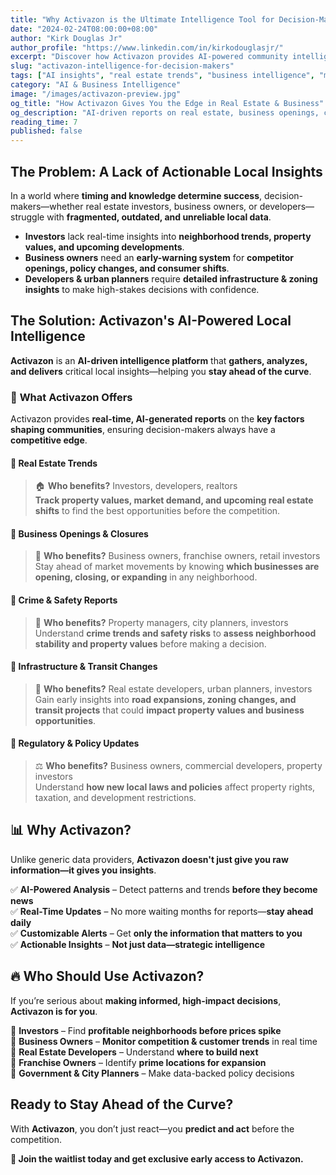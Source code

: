 ```yaml
---
title: "Why Activazon is the Ultimate Intelligence Tool for Decision-Makers"
date: "2024-02-24T08:00:00+08:00"
author: "Kirk Douglas Jr"
author_profile: "https://www.linkedin.com/in/kirkodouglasjr/"
excerpt: "Discover how Activazon provides AI-powered community intelligence for investors, developers, and business owners looking to stay ahead in an ever-changing landscape."
slug: "activazon-intelligence-for-decision-makers"
tags: ["AI insights", "real estate trends", "business intelligence", "market analysis"]
category: "AI & Business Intelligence"
image: "/images/activazon-preview.jpg"
og_title: "How Activazon Gives You the Edge in Real Estate & Business"
og_description: "AI-driven reports on real estate, business openings, crime trends, and infrastructure—stay ahead of market shifts with Activazon."
reading_time: 7
published: false
---
```


## The Problem: A Lack of Actionable Local Insights

In a world where **timing and knowledge determine success**, decision-makers—whether real estate investors, business owners, or developers—struggle with **fragmented, outdated, and unreliable local data**.

- **Investors** lack real-time insights into **neighborhood trends, property values, and upcoming developments**.
- **Business owners** need an **early-warning system** for **competitor openings, policy changes, and consumer shifts**.
- **Developers & urban planners** require **detailed infrastructure & zoning insights** to make high-stakes decisions with confidence.

## The Solution: Activazon's AI-Powered Local Intelligence

**Activazon** is an **AI-driven intelligence platform** that **gathers, analyzes, and delivers** critical local insights—helping you **stay ahead of the curve**.

### 🚀 **What Activazon Offers**
Activazon provides **real-time, AI-generated reports** on the **key factors shaping communities**, ensuring decision-makers always have a **competitive edge**.

#### 🔹 **Real Estate Trends**
> 🏠 **Who benefits?** Investors, developers, realtors  
**Track property values, market demand, and upcoming real estate shifts** to find the best opportunities before the competition.

#### 🔹 **Business Openings & Closures**
> 🏢 **Who benefits?** Business owners, franchise owners, retail investors  
Stay ahead of market movements by knowing **which businesses are opening, closing, or expanding** in any neighborhood.

#### 🔹 **Crime & Safety Reports**
> 🚓 **Who benefits?** Property managers, city planners, investors  
Understand **crime trends and safety risks** to **assess neighborhood stability and property values** before making a decision.

#### 🔹 **Infrastructure & Transit Changes**
> 🚧 **Who benefits?** Real estate developers, urban planners, investors  
Gain early insights into **road expansions, zoning changes, and transit projects** that could **impact property values and business opportunities**.

#### 🔹 **Regulatory & Policy Updates**
> ⚖️ **Who benefits?** Business owners, commercial developers, property investors  
Understand **how new local laws and policies** affect property rights, taxation, and development restrictions.

## 📊 **Why Activazon?**
Unlike generic data providers, **Activazon doesn't just give you raw information—it gives you insights**.

✅ **AI-Powered Analysis** – Detect patterns and trends **before they become news**  
✅ **Real-Time Updates** – No more waiting months for reports—**stay ahead daily**  
✅ **Customizable Alerts** – Get **only the information that matters to you**  
✅ **Actionable Insights** – **Not just data—strategic intelligence**  

## 🔥 **Who Should Use Activazon?**
If you’re serious about **making informed, high-impact decisions**, **Activazon is for you**.

🔹 **Investors** – Find **profitable neighborhoods before prices spike**  
🔹 **Business Owners** – **Monitor competition & customer trends** in real time  
🔹 **Real Estate Developers** – Understand **where to build next**  
🔹 **Franchise Owners** – Identify **prime locations for expansion**  
🔹 **Government & City Planners** – Make data-backed policy decisions  

## Ready to Stay Ahead of the Curve?  
With **Activazon**, you don’t just react—you **predict and act** before the competition.  

**📩 Join the waitlist today and get exclusive early access to Activazon.**

 
 <JoinWaitlistButton />